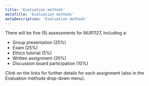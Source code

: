 ```yaml
---
title: 'Evaluation methods'
metaTitle: 'Evaluation methods'
metaDescription: 'Evaluation methods'
---
```




There will be five (5) assessments for NUR1127, including a:


- <Link to="/evaluation/1-presentation">Group presentation (25%)</Link>
- <Link to="/evaluation/2-exam">Exam (25%)</Link>
- <Link to="/evaluation/3-ethics">Ethics tutorial (5%)</Link>
- <Link to="/evaluation/4-grade">Written assignment (35%)</Link>
- <Link to="/evaluation/5-participation">Discussion board participation (10%)</Link>



Clink on the links for further details for each assignment (also in the Evaluation methods drop-down menu).
